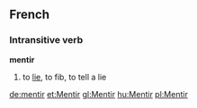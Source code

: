==French==
===Intransitive verb===
'''mentir'''

#to [[lie#Verb 2|lie]], to fib, to tell a lie

[[de:mentir]]
[[et:Mentir]]
[[gl:Mentir]]
[[hu:Mentir]]
[[pl:Mentir]]